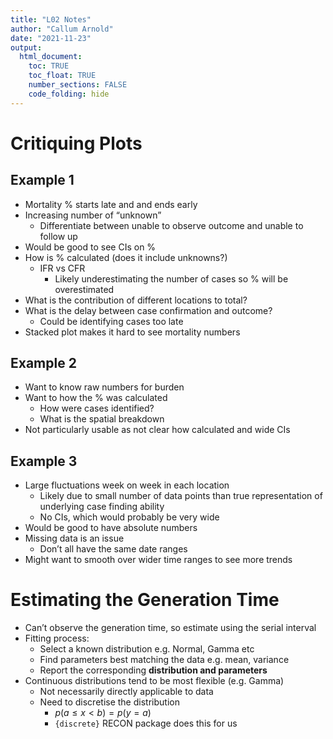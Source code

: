 ```yaml
---
title: "L02 Notes"
author: "Callum Arnold"
date: "2021-11-23"
output: 
  html_document:
    toc: TRUE
    toc_float: TRUE
    number_sections: FALSE
    code_folding: hide
---
```


# Critiquing Plots
## Example 1

- Mortality % starts late and and ends early
- Increasing number of "unknown"
  - Differentiate between unable to observe outcome and unable to follow up
- Would be good to see CIs on %
- How is % calculated (does it include unknowns?)
  - IFR vs CFR
    - Likely underestimating the number of cases so % will be overestimated
- What is the contribution of different locations to total?
- What is the delay between case confirmation and outcome?
  - Could be identifying cases too late
- Stacked plot makes it hard to see mortality numbers

## Example 2

- Want to know raw numbers for burden
- Want to how the % was calculated
  - How were cases identified?
  - What is the spatial breakdown
- Not particularly usable as not clear how calculated and wide CIs

## Example 3

- Large fluctuations week on week in each location
  - Likely due to small number of data points than true representation of
  underlying case finding ability
  - No CIs, which would probably be very wide
- Would be good to have absolute numbers
- Missing data is an issue
  - Don't all have the same date ranges
- Might want to smooth over wider time ranges to see more trends

# Estimating the Generation Time

- Can't observe the generation time, so estimate using the serial interval
- Fitting process:
  - Select a known distribution e.g. Normal, Gamma etc
  - Find parameters best matching the data e.g. mean, variance
  - Report the corresponding **distribution and parameters**
- Continuous distributions tend to be most flexible (e.g. Gamma)
  - Not necessarily directly applicable to data
  - Need to discretise the distribution
    - $p(a \le x < b) = p(y = a)$
    - `{discrete}` RECON package does this for us
